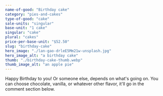 ```yaml
---
name-of-good: "Birthday cake"
category: "pies-and-cakes"
type-of-good: "cake"
sale-units: "singular"
base-unit: "1 cake"
singular: "cake"
plural: "cakes"
price-per-base-unit: "$52.50"
slug: "birthday-cake"
hero_image: "./lan-gao-drleE5Mm21w-unsplash.jpg"
hero_image_alt: "a birthday cake"
thumb: "./birthday-cake-thumb.webp"
thumb_image_alt: "an apple pie"
---
```


Happy Birthday to you! Or someone else, depends on what's going on. You can choose chocolate, vanilla, or whatever other flavor, it'll go in the comment section below.
